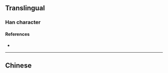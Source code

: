 {{also|濟|済}}
{{character info/new}}
==Translingual==
{{Han simplified forms|濟|済|济}}

===Han character===
{{Han char|rn=85|rad=水|as=06|sn=9|four=|canj=EYKL|ids=⿰氵齐}}

====References====
* {{Han ref|kx=0623.171|hdz=31615.040|uh=6D4E|ud=27982}}

----

==Chinese==
{{zh-see|濟}}